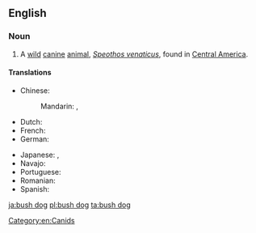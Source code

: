 ==English==
{{wikipedia}}

===Noun===
{{en-noun|head=[[bush]] [[dog]]}}

# A [[wild]] [[canine]] [[animal]], ''[[Speothos venaticus]]'', found in [[Central America]].

====Translations====
{{trans-top|a wild canine animal}}
* Chinese:
*: Mandarin: {{t|cmn|藪犬|sc=Hani}}, {{t|cmn|薮犬|tr=sǒuquǎn|sc=Hani}}
* Dutch: {{t|nl|boshond|m}}
* French: {{t|fr|chien des buissons|m}}
* German: {{t|de|Waldhund|m}}
{{trans-mid}}
* Japanese: {{t|ja|ヤブイヌ|tr=yabuinu|sc=Jpan}}, {{t|ja|藪犬|tr=[[やぶいぬ]], [[yabuinu]]|sc=Jpan}}
* Navajo: {{t|nv|Shádiʼááhdę́ę́ʼ hodíłchʼil mąʼii}}
* Portuguese: {{t|pt|cachorro do mato|m}}
* Romanian: {{t|ro|câinele de tufiș|m}}
* Spanish: {{t|es|perro de monte|m}}
{{trans-bottom}}

[[Category:en:Canids]]

[[ja:bush dog]]
[[pl:bush dog]]
[[ta:bush dog]]